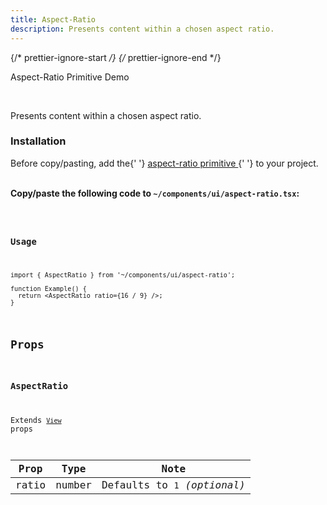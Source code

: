```yaml
---
title: Aspect-Ratio
description: Presents content within a chosen aspect ratio.
---
```


{/* prettier-ignore-start */}
{/* prettier-ignore-end */}


<LinkButton href='/primitives/aspect-ratio'>Aspect-Ratio Primitive</LinkButton>
<LinkButton target='_blank' href='https://rnr-showcase.vercel.app/aspect-ratio'>
  Demo
</LinkButton>

<br />

Presents content within a chosen aspect ratio.

### Installation

<Aside type='tip' title='Dependency'>
  Before copy/pasting, add the{' '}
  <a href='/primitives/aspect-ratio' className='text-white font-bold'>
    aspect-ratio primitive
  </a>{' '}
  to your project.
</Aside>

<br />

**Copy/paste the following code to `~/components/ui/aspect-ratio.tsx`:**

<Code code={importedCode} lang='tsx' title='~/components/ui/aspect-ratio.tsx' />

### Usage

```tsx
import { AspectRatio } from '~/components/ui/aspect-ratio';

function Example() {
  return <AspectRatio ratio={16 / 9} />;
}
```

## Props

### AspectRatio

Extends [`View`](https://reactnative.dev/docs/view#props) props

| Prop  |  Type  |             Note             |
| :---: | :----: | :--------------------------: |
| ratio | number | Defaults to `1` _(optional)_ |
